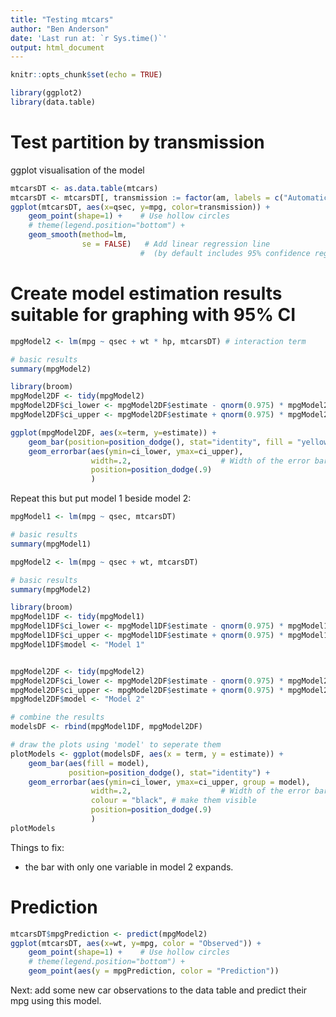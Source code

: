 ```yaml
---
title: "Testing mtcars"
author: "Ben Anderson"
date: 'Last run at: `r Sys.time()`'
output: html_document
---
```


```r
knitr::opts_chunk$set(echo = TRUE)

library(ggplot2)
library(data.table)
```

# Test partition by transmission

ggplot visualisation of the model
```r
mtcarsDT <- as.data.table(mtcars)
mtcarsDT <- mtcarsDT[, transmission := factor(am, labels = c("Automatic", "Manual"))]
ggplot(mtcarsDT, aes(x=qsec, y=mpg, color=transmission)) +
    geom_point(shape=1) +    # Use hollow circles
    # theme(legend.position="bottom") +
    geom_smooth(method=lm,
                se = FALSE)   # Add linear regression line 
                             #  (by default includes 95% confidence region)
```

# Create model estimation results suitable for graphing with 95% CI

```r
mpgModel2 <- lm(mpg ~ qsec + wt * hp, mtcarsDT) # interaction term

# basic results
summary(mpgModel2)

library(broom)    
mpgModel2DF <- tidy(mpgModel2)
mpgModel2DF$ci_lower <- mpgModel2DF$estimate - qnorm(0.975) * mpgModel2DF$std.error
mpgModel2DF$ci_upper <- mpgModel2DF$estimate + qnorm(0.975) * mpgModel2DF$std.error

ggplot(mpgModel2DF, aes(x=term, y=estimate)) + 
    geom_bar(position=position_dodge(), stat="identity", fill = "yellowgreen") +
    geom_errorbar(aes(ymin=ci_lower, ymax=ci_upper),
                  width=.2,                    # Width of the error bars
                  position=position_dodge(.9)
                  )
```

Repeat this but put model 1 beside model 2:

```r
mpgModel1 <- lm(mpg ~ qsec, mtcarsDT)

# basic results
summary(mpgModel1)

mpgModel2 <- lm(mpg ~ qsec + wt, mtcarsDT)

# basic results
summary(mpgModel2)

library(broom)    
mpgModel1DF <- tidy(mpgModel1)
mpgModel1DF$ci_lower <- mpgModel1DF$estimate - qnorm(0.975) * mpgModel1DF$std.error
mpgModel1DF$ci_upper <- mpgModel1DF$estimate + qnorm(0.975) * mpgModel1DF$std.error
mpgModel1DF$model <- "Model 1"


mpgModel2DF <- tidy(mpgModel2)
mpgModel2DF$ci_lower <- mpgModel2DF$estimate - qnorm(0.975) * mpgModel2DF$std.error
mpgModel2DF$ci_upper <- mpgModel2DF$estimate + qnorm(0.975) * mpgModel2DF$std.error
mpgModel2DF$model <- "Model 2"

# combine the results
modelsDF <- rbind(mpgModel1DF, mpgModel2DF)

# draw the plots using 'model' to seperate them
plotModels <- ggplot(modelsDF, aes(x = term, y = estimate)) + 
    geom_bar(aes(fill = model), 
             position=position_dodge(), stat="identity") +
    geom_errorbar(aes(ymin=ci_lower, ymax=ci_upper, group = model),
                  width=.2,                    # Width of the error bars
                  colour = "black", # make them visible
                  position=position_dodge(.9)
                  )
plotModels

```

Things to fix:

 * the bar with only one variable in model 2 expands.
 
# Prediction

```r

mtcarsDT$mpgPrediction <- predict(mpgModel2)
ggplot(mtcarsDT, aes(x=wt, y=mpg, color = "Observed")) +
    geom_point(shape=1) +    # Use hollow circles
    # theme(legend.position="bottom") +
    geom_point(aes(y = mpgPrediction, color = "Prediction"))
```

Next: add some new car observations to the data table and predict their mpg using this model.

